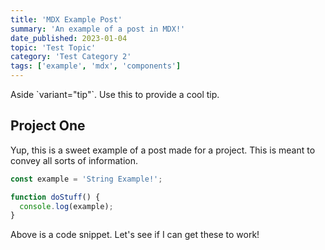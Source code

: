 ```yaml
---
title: 'MDX Example Post'
summary: 'An example of a post in MDX!'
date_published: 2023-01-04
topic: 'Test Topic'
category: 'Test Category 2'
tags: ['example', 'mdx', 'components']
---
```


<Aside variant='tip'>
  Aside `variant="tip"`. Use this to provide a cool tip.
</Aside>

## Project One

Yup, this is a sweet example of a post made for a project. This is meant to convey all sorts of information.

```js
const example = 'String Example!';

function doStuff() {
  console.log(example);
}
```

Above is a code snippet. Let's see if I can get these to work!
